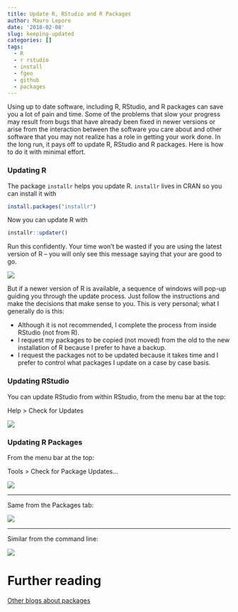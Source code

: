 ```yaml
---
title: Update R, RStudio and R Packages
author: Mauro Lepore
date: '2018-02-08'
slug: keeping-updated
categories: []
tags:
  - R
  - r rstudio
  - install
  - fgeo
  - github
  - packages
---
```


Using up to date software, including R, RStudio, and R packages can save you a lot of pain and time. Some of the problems that slow your progress may result from bugs that have already been fixed in newer versions or arise from the interaction between the software you care about and other software that you may not realize has a role in getting your work done. In the long run, it pays off to update R, RStudio and R packages. Here is how to do it with minimal effort.

### Updating R

The package `installr` helps you update R. `installr` lives in CRAN so you can install it with

```R
install.packages("installr")
```

Now you can update R with

```R
installr::updater()
```

Run this confidently. Your time won't be wasted if you are using the latest version of R -- you will only see this message saying that your are good to go.

![](https://i.imgur.com/u3LDf64.png)

But if a newer version of R is available, a sequence of windows will pop-up guiding you through the update process. Just follow the instructions and make the decisions that make sense to you. This is very personal; what I generally do is this:

* Although it is not recommended, I complete the process from inside RStudio (not from R).
* I request my packages to be copied (not moved) from the old to the new installation of R because I prefer to have a backup.
* I request the packages not to be updated because it takes time and I prefer to control what packages I update on a case by case basis.

### Updating RStudio

You can update RStudio from within RStudio, from the menu bar at the top:

Help > Check for Updates

![](https://i.imgur.com/ReVylf4.png)


### Updating R Packages

From the menu bar at the top:

Tools > Check for Package Updates...

![](https://i.imgur.com/TG1GA80.png)

---

Same from the Packages tab:

![](https://i.imgur.com/XPugEyC.png)

---

Similar from the command line:

![](https://i.imgur.com/OKZhXv3.png)

# Further reading

[Other blogs about packages](https://fgeo.netlify.com/tags/packages/)
